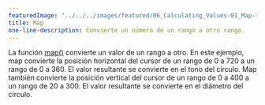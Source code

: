 ---
featuredImage: "../../../images/featured/06_Calculating_Values-01_Map-thumbnail.png"
title: Map
one-line-description: Convierte un número de un rango a otro rango.
---

La función <a href="https://p5js.org/reference/#/p5/map" target="_blank">map()</a> 
convierte un valor de un rango a otro. En este ejemplo, map convierte la posición 
horizontal del cursor de un rango de 0 a 720 a un rango de 0 a 360. El valor 
resultante se convierte en el tono del círculo. Map también convierte 
la posición vertical del cursor de un rango de 0 a 400 a un rango de 20 a 300. 
El valor resultante se convierte en el diámetro del círculo.